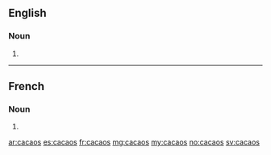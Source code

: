 ==English==

===Noun===
{{head|en|plural}}

# {{plural of|cacao|lang=en|nocat=1}}

----

==French==

===Noun===
{{head|fr|plural}}

# {{plural of|cacao|lang=fr|nocat=1}}

[[ar:cacaos]]
[[es:cacaos]]
[[fr:cacaos]]
[[mg:cacaos]]
[[my:cacaos]]
[[no:cacaos]]
[[sv:cacaos]]